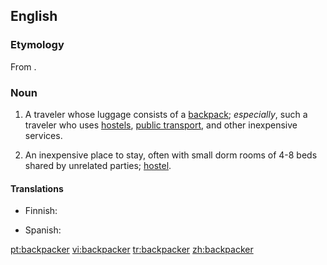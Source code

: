 ==English==

===Etymology===
From {{suffix|backpack|er}}.

===Noun===
{{en-noun}}

# A traveler whose luggage consists of a [[backpack]]; ''especially'', such a traveler who uses [[hostel]]s, [[public transport]], and other inexpensive services.
# {{chiefly|New Zealand}} An inexpensive place to stay, often with small dorm rooms of 4-8 beds shared by unrelated parties; [[hostel]].

====Translations====
{{trans-top|A traveler}}
*Finnish: {{t-|fi|reppumatkaaja}}
{{trans-mid}}
*Spanish: {{t-|es|mochilero|m}}
{{trans-bottom}}

{{trans-top|A hostel}}
{{trans-mid}}
{{trans-bottom}}

[[pt:backpacker]]
[[vi:backpacker]]
[[tr:backpacker]]
[[zh:backpacker]]